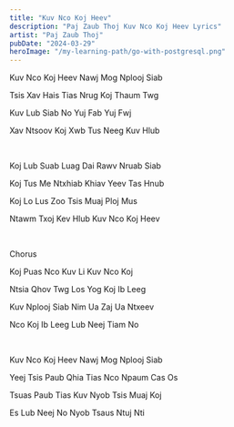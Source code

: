 ```yaml
---
title: "Kuv Nco Koj Heev"
description: "Paj Zaub Thoj Kuv Nco Koj Heev Lyrics"
artist: "Paj Zaub Thoj"
pubDate: "2024-03-29"
heroImage: "/my-learning-path/go-with-postgresql.png"
---
```


Kuv Nco Koj Heev Nawj Mog Nplooj Siab

Tsis Xav Hais Tias Nrug Koj Thaum Twg

Kuv Lub Siab No Yuj Fab Yuj Fwj

Xav Ntsoov Koj Xwb Tus Neeg Kuv Hlub

<br />

Koj Lub Suab Luag Dai Rawv Nruab Siab

Koj Tus Me Ntxhiab Khiav Yeev Tas Hnub

Koj Lo Lus Zoo Tsis Muaj Ploj Mus

Ntawm Txoj Kev Hlub Kuv Nco Koj Heev

<br />

Chorus

Koj Puas Nco Kuv Li Kuv Nco Koj

Ntsia Qhov Twg Los Yog Koj Ib Leeg

Kuv Nplooj Siab Nim Ua Zaj Ua Ntxeev

Nco Koj Ib Leeg Lub Neej Tiam No

<br />

Kuv Nco Koj Heev Nawj Mog Nplooj Siab

Yeej Tsis Paub Qhia Tias Nco Npaum Cas Os

Tsuas Paub Tias Kuv Nyob Tsis Muaj Koj

Es Lub Neej No Nyob Tsaus Ntuj Nti
